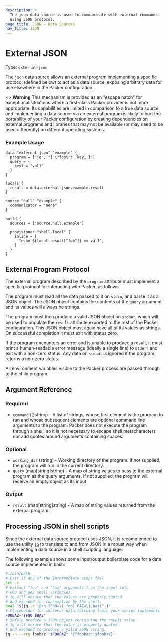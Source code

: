 ```yaml
---
description: >
  The json data source is used to communicate with external commands
  using JSON protocol.
page_title: JSON - Data Sources
nav_title: JSON
---
```


# External JSON

Type: `external-json`

The `json` data source allows an external program implementing a specific
protocol (defined below) to act as a data source, exposing arbitrary
data for use elsewhere in the Packer configuration.

~> **Warning** This mechanism is provided as an "escape hatch" for exceptional
situations where a first-class Packer provider is not more appropriate.
Its capabilities are limited in comparison to a true data source, and
implementing a data source via an external program is likely to hurt the
portability of your Packer configuration by creating dependencies on
external programs and libraries that may not be available (or may need to
be used differently) on different operating systems.

### Example Usage
```hcl
data "external-json" "example" {
  program = ["jq", "{ \"foo\": .key1 }"]
  query = {
    key1 = "val1"
  }
}

locals {
  result = data.external-json.example.result
}

source "null" "example" {
  communicator = "none"
}

build {
  sources = ["source.null.example"]

  provisioner "shell-local" {
    inline = [
      "echo ${local.result["foo"]} == val1",
    ]
  }
}
```

## External Program Protocol

The external program described by the `program` attribute must implement a
specific protocol for interacting with Packer, as follows.

The program must read all the data passed to it on `stdin`, and parse
it as a JSON object. The JSON object contains the contents of the `query`
argument and its values will always be strings.

The program must then produce a valid JSON object on `stdout`, which will
be used to populate the `result` attribute exported to the rest of the
Packer configuration. This JSON object must again have all of its
values as strings. On successful completion it must exit with status zero.

If the program encounters an error and is unable to produce a result, it
must print a human-readable error message (ideally a single line) to `stderr`
and exit with a non-zero status. Any data on `stdout` is ignored if the
program returns a non-zero status.

All environment variables visible to the Packer process are passed through
to the child program.

## Argument Reference

### Required

- `command` ([]string) - A list of strings, whose first element is the program
  to run and whose subsequent elements are optional command line arguments
  to the program. Packer does not execute the program through a shell, so
  it is not necessary to escape shell metacharacters nor add quotes around
  arguments containing spaces.

### Optional

- `working_dir` (string) - Working directory of the program.
  If not supplied, the program will run in the current directory.
- `query` (map[string]string) - A map of string values to pass to the external program
  as the query arguments. If not supplied, the program will receive an empty
  object as its input.

### Output

- `result` (map[string]string) - A map of string values returned from the external program.


## Processing JSON in shell scripts

Since the external data source protocol uses JSON, it is recommended to use
the utility [`jq`](https://stedolan.github.io/jq/) to translate to and from
JSON in a robust way when implementing a data source in a shell scripting
language.

The following example shows some input/output boilerplate code for a
data source implemented in bash:

```bash
#!/bin/bash
# Exit if any of the intermediate steps fail
set -e
# Extract "foo" and "baz" arguments from the input into
# FOO and BAZ shell variables.
# jq will ensure that the values are properly quoted
# and escaped for consumption by the shell.
eval "$(jq -r '@sh "FOO=\(.foo) BAZ=\(.baz)"')"
# Placeholder for whatever data-fetching logic your script implements
FOOBAZ="$FOO $BAZ"
# Safely produce a JSON object containing the result value.
# jq will ensure that the value is properly quoted
# and escaped to produce a valid JSON string.
jq -n --arg foobaz "$FOOBAZ" '{"foobaz":$foobaz}'
```
